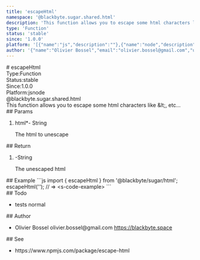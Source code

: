 ```yaml
---
title: 'escapeHtml'
namespace: '@blackbyte.sugar.shared.html'
description: 'This function allows you to escape some html characters like &amp;lt;, etc...'
type: 'Function'
status: 'stable'
since: '1.0.0'
platform: '[{"name":"js","description":""},{"name":"node","description":""}]'
author: '{"name":"Olivier Bossel","email":"olivier.bossel@gmail.com","url":"https://blackbyte.space"}'
---
```

<div class="docmap -mdx">
# escapeHtml
<div class="docmap_metas">
<div class="docmap_type"><span class="docmap_type-label">Type:</span><span class="docmap_type-value">Function</span></div>
<div class="docmap_status"><span class="docmap_status-label">Status:</span><span class="docmap_status-value -stable">stable</span></div>
<div class="docmap_since"><span class="docmap_since-label">Since:</span><span class="docmap_since-value">1.0.0</span></div>
<div class="docmap_platform"><span class="docmap_platform-label">Platform:</span><span class="docmap_platform-value -js">js</span><span class="docmap_platform-value -node">node</span></div>
</div>
<div class="docmap_namespace">@blackbyte.sugar.shared.html</div>
<div class="docmap_description typo-lead typo-format">
This function allows you to escape some html characters like &amp;lt;, etc...
</div>
<div class="docmap_params">
## Params
<ol class="docmap_list">
<li class="docmap_item">
<span class="docmap_name">html<span class="docmap_required">*</span></span><span class="docmap_default">-</span> <span class="docmap_type">String</span>
<p class="docmap_description">The html to unescape</p>
</li>
</ol>
</div>
<div class="docmap_return">
## Return
<ol class="docmap_list">
<li class="docmap_item">
<span class="docmap_default">-</span><span class="docmap_type">String</span>
<p class="docmap_description">The unescaped html</p>
</li>
</ol>
</div>
<div class="docmap_examples">
## Example
<s-code language="js" header>
```js
import { escapeHtml } from '@blackbyte/sugar/html';
escapeHtml('<s-code-example>'); // => &lt;s-code-example&gt;
```
</s-code>
</div>
<div class="docmap_todo">
## Todo
<ul class="docmap_list">
<li class="docmap_item">
<span class="docmap_description">tests</span>
<span class="docmap_priority -normal">normal</span>
</li>
</ul>
</div>
<div class="docmap_author">
## Author
<ul class="docmap_list">
<li class="docmap_item">
<span class="docmap_name">Olivier Bossel</span>
<span class="docmap_email">olivier.bossel@gmail.com</span>
<a href="https://blackbyte.space" target="_blank" class="docmap_url">https://blackbyte.space</a>
</li>
</ul>
</div>
<div class="docmap_see">
## See
<ul class="docmap_see-list">
<li class="docmap_see-item">
https://www.npmjs.com/package/escape-html
</li>
</ul>
</div>
</div>